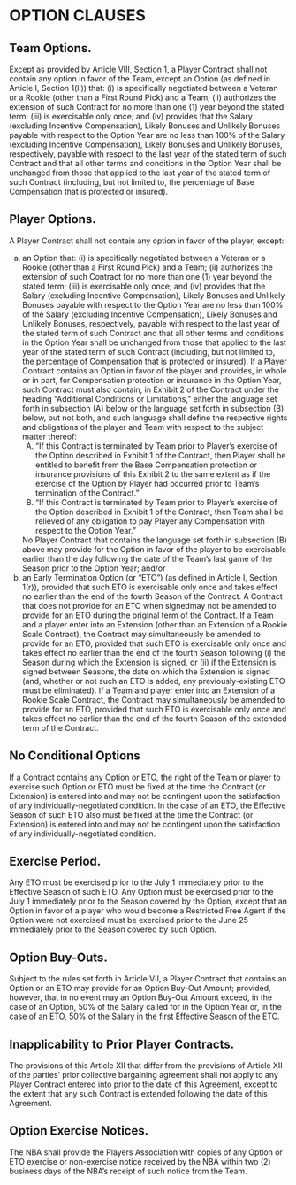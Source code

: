 # OPTION CLAUSES

## Team Options.

Except as provided by Article VIII, Section 1, a Player Contract shall not contain any option in favor of the Team, except an Option (as defined in Article I, Section 1(ll)) that: (i) is specifically negotiated between a Veteran or a Rookie (other than a First Round Pick) and a Team; (ii) authorizes the extension of such Contract for no more than one (1) year beyond the stated term; (iii) is exercisable only once; and (iv) provides that the Salary (excluding Incentive Compensation), Likely Bonuses and Unlikely Bonuses payable with respect to the Option Year are no less than 100\% of the Salary (excluding Incentive Compensation), Likely Bonuses and Unlikely Bonuses, respectively, payable with respect to the last year of the stated term of such Contract and that all other terms and conditions in the Option Year shall be unchanged from those that applied to the last year of the stated term of such Contract (including, but not limited to, the percentage of Base Compensation that is protected or insured).

## Player Options.

A Player Contract shall not contain any option in favor of the player, except:

(a) an Option that: (i) is specifically negotiated between a Veteran or a Rookie (other than a First Round Pick) and a Team; (ii) authorizes the extension of such Contract for no more than one (1) year beyond the stated term; (iii) is exercisable only once; and (iv) provides that the Salary (excluding Incentive Compensation), Likely Bonuses and Unlikely Bonuses payable with respect to the Option Year are no less than 100\% of the Salary (excluding Incentive Compensation), Likely Bonuses and Unlikely Bonuses, respectively, payable with respect to the last year of the stated term of such Contract and that all other terms and conditions in the Option Year shall be unchanged from those that applied to the last year of the stated term of such Contract (including, but not limited to, the percentage of Compensation that is protected or insured). If a Player Contract contains an Option in favor of the player and provides, in whole or in part, for Compensation protection or insurance in the Option Year, such Contract must also contain, in Exhibit 2 of the Contract under the heading "Additional Conditions or Limitations," either the language set forth in subsection (A) below or the language set forth in subsection (B) below, but not both, and such language shall define the respective rights and obligations of the player and Team with respect to the subject matter thereof:
    (A) "If this Contract is terminated by Team prior to Player's exercise of the Option described in Exhibit 1 of the Contract, then Player shall be entitled to benefit from the Base Compensation protection or insurance provisions of this Exhibit 2 to the same extent as if the exercise of the Option by Player had occurred prior to Team's termination of the Contract."
    (B) "If this Contract is terminated by Team prior to Player's exercise of the Option described in Exhibit 1 of the Contract, then Team shall be relieved of any obligation to pay Player any Compensation with respect to the Option Year."
    
    No Player Contract that contains the language set forth in subsection (B) above may provide for the Option in favor of the player to be exercisable earlier than the day following the date of the Team's last game of the Season prior to the Option Year; and/or
(b) an Early Termination Option (or "ETO") (as defined in Article I, Section 1(r)), provided that such ETO is exercisable only once and takes effect no earlier than the end of the fourth Season of the Contract. A Contract that does not provide for an ETO when signedmay not be amended to provide for an ETO during the original term of the Contract. If a Team and a player enter into an Extension (other than an Extension of a Rookie Scale Contract), the Contract may simultaneously be amended to provide for an ETO, provided that such ETO is exercisable only once and takes effect no earlier than the end of the fourth Season following (i) the Season during which the Extension is signed, or (ii) if the Extension is signed between Seasons, the date on which the Extension is signed (and, whether or not such an ETO is added, any previously-existing ETO must be eliminated). If a Team and player enter into an Extension of a Rookie Scale Contract, the Contract may simultaneously be amended to provide for an ETO, provided that such ETO is exercisable only once and takes effect no earlier than the end of the fourth Season of the extended term of the Contract.

## No Conditional Options

If a Contract contains any Option or ETO, the right of the Team or player to exercise such Option or ETO must be fixed at the time the Contract (or Extension) is entered into and may not be contingent upon the satisfaction of any individually-negotiated condition. In the case of an ETO, the Effective Season of such ETO also must be fixed at the time the Contract (or Extension) is entered into and may not be contingent upon the satisfaction of any individually-negotiated condition.

## Exercise Period.

Any ETO must be exercised prior to the July 1 immediately prior to the Effective Season of such ETO. Any Option must be exercised prior to the July 1 immediately prior to the Season covered by the Option, except that an Option in favor of a player who would become a Restricted Free Agent if the Option were not exercised must be exercised prior to the June 25 immediately prior to the Season covered by such Option.

## Option Buy-Outs.

Subject to the rules set forth in Article VII, a Player Contract that contains an Option or an ETO may provide for an Option Buy-Out Amount; provided, however, that in no event may an Option Buy-Out Amount exceed, in the case of an Option, 50\% of the Salary called for in the Option Year or, in the case of an ETO, 50\% of the Salary in the first Effective Season of the ETO.

## Inapplicability to Prior Player Contracts.

The provisions of this Article XII that differ from the provisions of Article XII of the parties' prior collective bargaining agreement shall not apply to any Player Contract entered into prior to the date of this Agreement, except to the extent that any such Contract is extended following the date of this Agreement.

## Option Exercise Notices.

The NBA shall provide the Players Association with copies of any Option or ETO exercise or non-exercise notice received by the NBA within two (2) business days of the NBA's receipt of such notice from the Team.